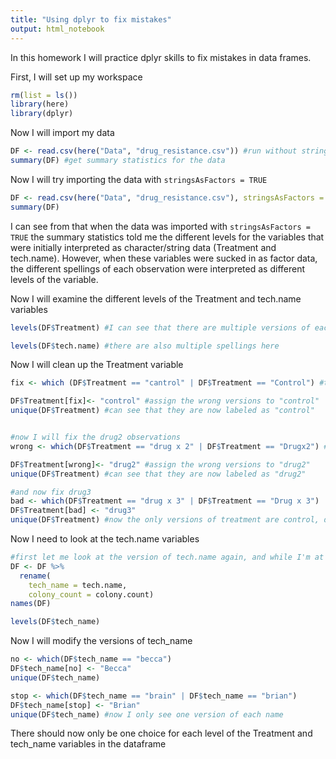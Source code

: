 ```yaml
---
title: "Using dplyr to fix mistakes"
output: html_notebook
---
```


In this homework I will practice dplyr skills to fix mistakes in data frames.

First, I will set up my workspace
```r
rm(list = ls())
library(here)
library(dplyr)
```


Now I will import my data
```r
DF <- read.csv(here("Data", "drug_resistance.csv")) #run without stringsAsFactors 
summary(DF) #get summary statistics for the data
```
Now I will try importing the data with `stringsAsFactors = TRUE`
```r
DF <- read.csv(here("Data", "drug_resistance.csv"), stringsAsFactors = TRUE)
summary(DF)
```
I can see from that when the data was imported with `stringsAsFactors = TRUE` the summary statistics told me the different levels for the variables that were initially interpreted as character/string data (Treatment and tech.name). However, when these variables were sucked in as factor data, the different spellings of each observation were interpreted as different levels of the variable.

Now I will examine the different levels of the Treatment and tech.name variables 
```r
levels(DF$Treatment) #I can see that there are multiple versions of each category, so I need to fix that

levels(DF$tech.name) #there are also multiple spellings here
```

Now I will clean up the Treatment variable
```r
fix <- which (DF$Treatment == "cantrol" | DF$Treatment == "Control") #tell R that "cantrol" and "Control" are wrong

DF$Treatment[fix]<- "control" #assign the wrong versions to "control"
unique(DF$Treatment) #can see that they are now labeled as "control" 


#now I will fix the drug2 observations
wrong <- which(DF$Treatment == "drug x 2" | DF$Treatment == "Drugx2") #tell R that "drug x 2" and "Drug2" are wrong

DF$Treatment[wrong]<- "drug2" #assign the wrong versions to "drug2"
unique(DF$Treatment) #can see that they are now labeled as "drug2" 

#and now fix drug3
bad <- which(DF$Treatment == "drug x 3" | DF$Treatment == "Drug x 3")
DF$Treatment[bad] <- "drug3"
unique(DF$Treatment) #now the only versions of treatment are control, drug2, and drug3 
```

Now I need to look at the tech.name variables
```r
#first let me look at the version of tech.name again, and while I'm at it let me change the name of the variable as well (and the name of colony.count)
DF <- DF %>% 
  rename(
    tech_name = tech.name,
    colony_count = colony.count)
names(DF)

levels(DF$tech_name)
```

Now I will modify the versions of tech_name
```r
no <- which(DF$tech_name == "becca")
DF$tech_name[no] <- "Becca"
unique(DF$tech_name)

stop <- which(DF$tech_name == "brain" | DF$tech_name == "brian")
DF$tech_name[stop] <- "Brian"
unique(DF$tech_name) #now I only see one version of each name
```


There should now only be one choice for each level of the Treatment and tech_name variables in the dataframe

